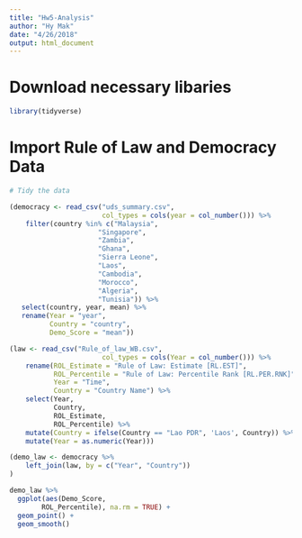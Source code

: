 ```yaml
---
title: "Hw5-Analysis"
author: "Hy Mak"
date: "4/26/2018"
output: html_document
---
```


# Download necessary libaries

```r
library(tidyverse)
```

# Import Rule of Law and Democracy Data

```r

# Tidy the data

(democracy <- read_csv("uds_summary.csv",
                       col_types = cols(year = col_number())) %>%
    filter(country %in% c("Malaysia", 
                      "Singapore", 
                      "Zambia", 
                      "Ghana", 
                      "Sierra Leone", 
                      "Laos", 
                      "Cambodia", 
                      "Morocco", 
                      "Algeria", 
                      "Tunisia")) %>%
   select(country, year, mean) %>%
   rename(Year = "year",
          Country = "country",
          Demo_Score = "mean"))

(law <- read_csv("Rule_of_law_WB.csv",
                       col_types = cols(Year = col_number())) %>%
    rename(ROL_Estimate = "Rule of Law: Estimate [RL.EST]",
           ROL_Percentile = "Rule of Law: Percentile Rank [RL.PER.RNK]",
           Year = "Time",
           Country = "Country Name") %>%
    select(Year, 
           Country, 
           ROL_Estimate, 
           ROL_Percentile) %>%
    mutate(Country = ifelse(Country == "Lao PDR", 'Laos', Country)) %>%
    mutate(Year = as.numeric(Year)))

(demo_law <- democracy %>%
    left_join(law, by = c("Year", "Country"))
)


```


```r
demo_law %>%
  ggplot(aes(Demo_Score, 
        ROL_Percentile), na.rm = TRUE) +
  geom_point() + 
  geom_smooth()
  
```


```r
```

